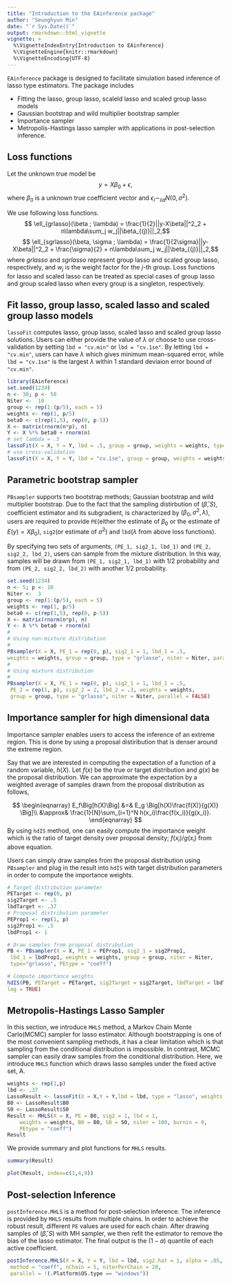 ```yaml
---
title: "Introduction to the EAinference package"
author: "Seunghyun Min"
date: "`r Sys.Date()`"
output: rmarkdown::html_vignette
vignette: >
  %\VignetteIndexEntry{Introduction to EAinference}
  %\VignetteEngine{knitr::rmarkdown}
  %\VignetteEncoding{UTF-8}
---
```


`EAinference` package is designed to facilitate simulation based inference of lasso type estimators. 
The package includes

- Fitting the lasso, group lasso, scaleld lasso and scaled group lasso models
- Gaussian bootstrap and wild multiplier bootstrap sampler
- Importance sampler
- Metropolis-Hastings lasso sampler with applications in post-selection inference.

## Loss functions
Let the unknown true model be
$$ y = X\beta_0 + \epsilon,$$
where $\beta_0$ is a unknown true coefficient vector and $\epsilon_i \sim_{iid} N(0,\sigma^2)$. 

We use following loss functions. 
<!--$$ \ell_{lasso}(\beta ; \lambda) = \frac{1}{2}||y-X\beta||^2_2 + n\lambda\sum_i w_i|\beta_i|$$-->
$$ \ell_{grlasso}(\beta ; \lambda) = \frac{1}{2}||y-X\beta||^2_2 + n\lambda\sum_j w_j||\beta_{(j)}||_2,$$
<!--$$ \ell_{slasso}(\beta, \sigma ; \lambda) = \frac{1}{2\sigma}||y-X\beta||^2_2 + \frac{\sigma}{2} + n\lambda\sum_i w_i|\beta_i|$$-->
$$ \ell_{sgrlasso}(\beta, \sigma ; \lambda) = \frac{1}{2\sigma}||y-X\beta||^2_2 + \frac{\sigma}{2} + n\lambda\sum_j w_j||\beta_{(j)}||_2,$$
where $grlasso$ and $sgrlasso$ represent group lasso and scaled group lasso, respectively,
and $w_j$ is the weight factor for the $j$-th group. Loss functions for lasso and 
scaled lasso can be treated as special cases of group lasso and group scaled lasso
when every group is a singleton, respectively.

## Fit lasso, group lasso, scaled lasso and scaled group lasso models

`lassoFit` computes lasso, group lasso, scaled lasso and scaled group lasso solutions.
Users can either provide the value of $\lambda$ or choose to use cross-validation
by setting `lbd = "cv.min"` or `lbd = "cv.1se"`. By letting `lbd = "cv.min"`, users
can have $\lambda$ which gives minimum mean-squared error, while `lbd = "cv.1se"`
is the largest $\lambda$ within 1 standard deviaion error bound of `"cv.min"`. 

```r
library(EAinference)
set.seed(1234)
n <- 30; p <- 50
Niter <-  10
group <- rep(1:(p/5), each = 5)
weights <- rep(1, p/5)
beta0 <- c(rep(1,5), rep(0, p-5))
X <- matrix(rnorm(n*p), n)
Y <- X %*% beta0 + rnorm(n)
# set lambda = .5
lassoFit(X = X, Y = Y, lbd = .5, group = group, weights = weights, type="grlasso")
# use cross-validation
lassoFit(X = X, Y = Y, lbd = "cv.1se", group = group, weights = weights, type="grlasso")
```
## Parametric bootstrap sampler

`PBsampler` supports two bootstrap methods; Gaussian bootstrap and wild multiplier bootstrap. 
Due to the fact that the sampling distirbution of $(\hat{\beta}, S)$, coefficient estimator and its subgradient, is characterized by $(\beta_0, \sigma^2, \lambda)$, users are required to provide `PE`(either the estimate of $\beta_0$ or the estimate of $E(y) = X\beta_0$), `sig2`(or estimate of $\sigma^2$)
and `lbd`($\lambda$ from above loss functions).

By specifying two sets of arguments,
`(PE_1, sig2_1, lbd_1)` and `(PE_2, sig2_2, lbd_2)`, users can sample from the mixture distribution.
In this way, samples will be drawn from `(PE_1, sig2_1, lbd_1)` with 1/2 probability and from 
`(PE_2, sig2_2, lbd_2)` with another 1/2 probability. 

```r
set.seed(1234)
n <- 5; p <- 10
Niter <-  3
group <- rep(1:(p/5), each = 5)
weights <- rep(1, p/5)
beta0 <- c(rep(1,5), rep(0, p-5))
X <- matrix(rnorm(n*p), n)
Y <- X %*% beta0 + rnorm(n)
#
# Using non-mixture distribution
#
PBsampler(X = X, PE_1 = rep(0, p), sig2_1 = 1, lbd_1 = .5,
weights = weights, group = group, type = "grlasso", niter = Niter, parallel = FALSE)
#
# Using mixture distribution
#
PBsampler(X = X, PE_1 = rep(0, p), sig2_1 = 1, lbd_1 = .5,
 PE_2 = rep(1, p), sig2_2 = 2, lbd_2 = .3, weights = weights,
 group = group, type = "grlasso", niter = Niter, parallel = FALSE)
```
    
## Importance sampler for high dimensional data
Importance sampler enables users to access the inference of an extreme region.
This is done by using a proposal distiribution that is denser around the extreme region.

Say that we are interested in computing the expectation of a function of a random variable, $h(X)$.
Let $f(x)$ be the true or target distribution and $g(x)$ be the proposal distribution. 
We can approximate the expectation by a weighted average of samples drawn from 
the proposal distribution as follows,

$$
\begin{eqnarray}
E_f\Big[h(X)\Big] &=& E_g \Big[h(X)\frac{f(X)}{g(X)} \Big]\\ 
&\approx& \frac{1}{N}\sum_{i=1}^N h(x_i)\frac{f(x_i)}{g(x_i)}.
\end{eqnarray}
$$
By using `hdIS` method, one can easily compute the importance weight which is the ratio of 
target density over proposal density; $f(x_i)/g(x_i)$ from above equation.

Users can simply draw samples from the proposal distribution using `PBsampler` and 
plug in the result into `hdIS` with target distribution parameters in order to 
compute the importance weights. 

```r
# Target distribution parameter
PETarget <- rep(0, p)
sig2Target <- .5
lbdTarget <- .37
# Proposal distribution parameter
PEProp1 <- rep(1, p)
sig2Prop1 <- .5
lbdProp1 <- 1

# Draw samples from proposal distribution
PB <- PBsampler(X = X, PE_1 = PEProp1, sig2_1 = sig2Prop1,
 lbd_1 = lbdProp1, weights = weights, group = group, niter = Niter,
 type="grlasso", PEtype = "coeff")

# Compute importance weights
hdIS(PB, PETarget = PETarget, sig2Target = sig2Target, lbdTarget = lbdTarget,
log = TRUE)
```

## Metropolis-Hastings Lasso Sampler

In this section, we introduce `MHLS` method, a Markov Chain Monte Carlo(MCMC) sampler for lasso estimator. 
Although bootstrapping is one of the most convenient sampling methods, it has a clear
limitation which is that sampling from the conditional distribution is impossible. 
In contrast, MCMC sampler can easily draw samples from the 
conditional distribution. Here, we introduce `MHLS` function which draws lasso samples 
under the fixed active set, A. 

```r
weights <- rep(1,p)
lbd <- .37
LassoResult <- lassoFit(X = X,Y = Y,lbd = lbd, type = "lasso", weights = weights)
B0 <- LassoResult$B0
S0 <- LassoResult$S0
Result <- MHLS(X = X, PE = B0, sig2 = 1, lbd = 1,
    weights = weights, B0 = B0, S0 = S0, niter = 100, burnin = 0,
    PEtype = "coeff")
Result
```
We provide summary and plot functions for `MHLS` results. 
```r
summary(Result)
```
```r
plot(Result, index=c(1,4,9))
```

## Post-selection Inference

`postInference.MHLS` is a method for post-selection inference. 
The inference is provided by `MHLS` results from multiple chains. 
In order to achieve the robust result, different `PE` values are used
for each chain. After drawing samples of $(\hat{\beta}, S)$ with MH sampler, 
we then refit the estimator to remove the bias of the lasso estimator. The final
output is the $(1-a)$ quantile of each active coefficient. 

```r
postInference.MHLS(X = X, Y = Y, lbd = lbd, sig2.hat = 1, alpha = .05,
 method = "coeff", nChain = 5, niterPerChain = 20, 
 parallel = !(.Platform$OS.type == "windows"))
```


